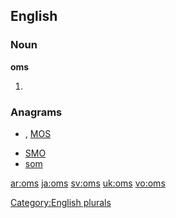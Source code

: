 {{also|OMS}}

==English==

===Noun===
'''oms'''

# {{plural of|[[om]]}}

===Anagrams===
* {{alphagram|[[moś#English|moś]]}} , [[MOS#English|MOS]]
* [[SMO#English|SMO]]
* [[som#English|som]]

[[Category:English plurals]]

[[ar:oms]]
[[ja:oms]]
[[sv:oms]]
[[uk:oms]]
[[vo:oms]]
